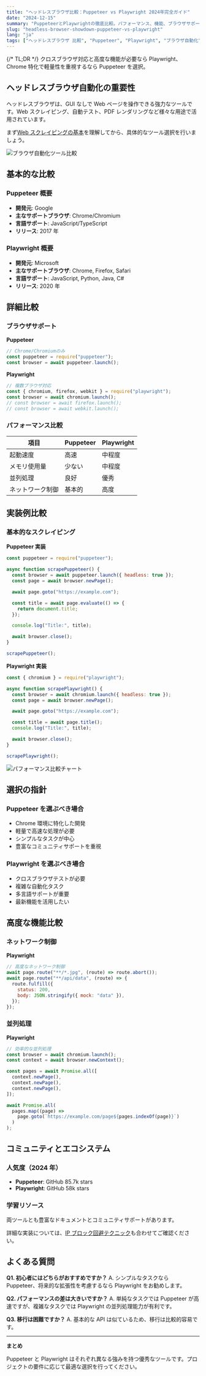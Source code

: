 ```yaml
---
title: "ヘッドレスブラウザ比較：Puppeteer vs Playwright 2024年完全ガイド"
date: "2024-12-15"
summary: "PuppeteerとPlaywrightの徹底比較。パフォーマンス、機能、ブラウザサポート、実装例まで詳しく解説し、最適な選択をサポートします。"
slug: "headless-browser-showdown-puppeteer-vs-playwright"
lang: "ja"
tags: ["ヘッドレスブラウザ 比較", "Puppeteer", "Playwright", "ブラウザ自動化"]
---
```


{/* TL;DR */}
クロスブラウザ対応と高度な機能が必要なら Playwright、Chrome 特化で軽量性を重視するなら Puppeteer を選択。

## ヘッドレスブラウザ自動化の重要性

ヘッドレスブラウザは、GUI なしで Web ページを操作できる強力なツールです。Web スクレイピング、自動テスト、PDF レンダリングなど様々な用途で活用されています。

まず[Web スクレイピングの基本](/media/python--selenium-web-scraping-tutorial)を理解してから、具体的なツール選択を行いましょう。

![ブラウザ自動化ツール比較](https://images.unsplash.com/photo-1558494949-ef010cbdcc31?ixlib=rb-4.0.3&ixid=M3wxMjA3fDB8MHxwaG90by1wYWdlfHx8fGVufDB8fHx8fA%3D%3D&auto=format&fit=crop&w=1200&q=80)

## 基本的な比較

### Puppeteer 概要

- **開発元**: Google
- **主なサポートブラウザ**: Chrome/Chromium
- **言語サポート**: JavaScript/TypeScript
- **リリース**: 2017 年

### Playwright 概要

- **開発元**: Microsoft
- **主なサポートブラウザ**: Chrome, Firefox, Safari
- **言語サポート**: JavaScript, Python, Java, C#
- **リリース**: 2020 年

## 詳細比較

### ブラウザサポート

**Puppeteer**

```javascript
// Chrome/Chromiumのみ
const puppeteer = require("puppeteer");
const browser = await puppeteer.launch();
```

**Playwright**

```javascript
// 複数ブラウザ対応
const { chromium, firefox, webkit } = require("playwright");
const browser = await chromium.launch();
// const browser = await firefox.launch();
// const browser = await webkit.launch();
```

### パフォーマンス比較

| 項目             | Puppeteer | Playwright |
| ---------------- | --------- | ---------- |
| 起動速度         | 高速      | 中程度     |
| メモリ使用量     | 少ない    | 中程度     |
| 並列処理         | 良好      | 優秀       |
| ネットワーク制御 | 基本的    | 高度       |

## 実装例比較

### 基本的なスクレイピング

**Puppeteer 実装**

```javascript
const puppeteer = require("puppeteer");

async function scrapePuppeteer() {
  const browser = await puppeteer.launch({ headless: true });
  const page = await browser.newPage();

  await page.goto("https://example.com");

  const title = await page.evaluate(() => {
    return document.title;
  });

  console.log("Title:", title);

  await browser.close();
}

scrapePuppeteer();
```

**Playwright 実装**

```javascript
const { chromium } = require("playwright");

async function scrapePlaywright() {
  const browser = await chromium.launch({ headless: true });
  const page = await browser.newPage();

  await page.goto("https://example.com");

  const title = await page.title();
  console.log("Title:", title);

  await browser.close();
}

scrapePlaywright();
```

![パフォーマンス比較チャート](https://images.unsplash.com/photo-1551288049-bebda4e38f71?ixlib=rb-4.0.3&ixid=M3wxMjA3fDB8MHxwaG90by1wYWdlfHx8fGVufDB8fHx8fA%3D%3D&auto=format&fit=crop&w=1200&q=80)

## 選択の指針

### Puppeteer を選ぶべき場合

- Chrome 環境に特化した開発
- 軽量で高速な処理が必要
- シンプルなタスクが中心
- 豊富なコミュニティサポートを重視

### Playwright を選ぶべき場合

- クロスブラウザテストが必要
- 複雑な自動化タスク
- 多言語サポートが重要
- 最新機能を活用したい

## 高度な機能比較

### ネットワーク制御

**Playwright**

```javascript
// 高度なネットワーク制御
await page.route("**/*.jpg", (route) => route.abort());
await page.route("**/api/data", (route) => {
  route.fulfill({
    status: 200,
    body: JSON.stringify({ mock: "data" }),
  });
});
```

### 並列処理

**Playwright**

```javascript
// 効率的な並列処理
const browser = await chromium.launch();
const context = await browser.newContext();

const pages = await Promise.all([
  context.newPage(),
  context.newPage(),
  context.newPage(),
]);

await Promise.all(
  pages.map((page) =>
    page.goto(`https://example.com/page${pages.indexOf(page)}`)
  )
);
```

## コミュニティとエコシステム

### 人気度（2024 年）

- **Puppeteer**: GitHub 85.7k stars
- **Playwright**: GitHub 58k stars

### 学習リソース

両ツールとも豊富なドキュメントとコミュニティサポートがあります。

詳細な実装については、[IP ブロック回避テクニック](/media/techniques-to-avoid-ip-bans-when-scraping)も合わせてご確認ください。

## よくある質問

**Q1. 初心者にはどちらがおすすめですか？**
A. シンプルなタスクなら Puppeteer、将来的な拡張性を考慮するなら Playwright をお勧めします。

**Q2. パフォーマンスの差は大きいですか？**
A. 単純なタスクでは Puppeteer が高速ですが、複雑なタスクでは Playwright の並列処理能力が有利です。

**Q3. 移行は困難ですか？**
A. 基本的な API は似ているため、移行は比較的容易です。

---

**まとめ**

Puppeteer と Playwright はそれぞれ異なる強みを持つ優秀なツールです。プロジェクトの要件に応じて最適な選択を行ってください。
